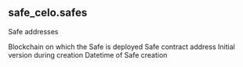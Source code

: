 ## safe_celo.safes 
Safe addresses

<ParamField path="blockchain">
Blockchain on which the Safe is deployed
</ParamField>
<ParamField path="address">
Safe contract address
</ParamField>
<ParamField path="creation_version">
Initial version during creation
</ParamField>
<ParamField path="block_date">

</ParamField>
<ParamField path="block_month">

</ParamField>
<ParamField path="creation_time">
Datetime of Safe creation
</ParamField>
<ParamField path="tx_hash">

</ParamField>
